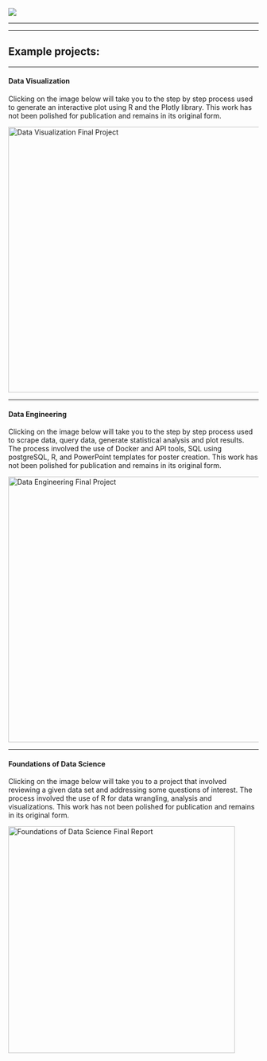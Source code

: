 [![](images/Willamette_logo.png){fig-align="left"}](https://willamette.edu)

------------------------------------------------------------------------

------------------------------------------------------------------------

## Example projects:

------------------------------------------------------------------------

#### Data Visualization

::: callout-note
Clicking on the image below will take you to the step by step process used to generate an interactive plot using R and the Plotly library. This work has not been polished for publication and remains in its original form.
:::

[![Data Visualization Final Project](images/Rplot15.jpeg){fig-align="left" width="534"}](/DATA502_Viz_Final_Project.html)

------------------------------------------------------------------------

#### Data Engineering

::: {.callout-note}
Clicking on the image below will take you to the step by step process used to scrape data, query data, generate statistical analysis and plot results. The process involved the use of Docker and API tools, SQL using postgreSQL, R, and PowerPoint templates for poster creation. This work has not been polished for publication and remains in its original form.

:::

[![Data Engineering Final Project](images/Data503_Final_Poster-01.png){fig-align="left" width="534"}](/DATA503_FinalProject.html)

------------------------------------------------------------------------

#### Foundations of Data Science

::: {.callout-note}
Clicking on the image below will take you to a project that involved reviewing a given data set and addressing some questions of interest. The process involved the use of R for data wrangling, analysis and visualizations. This work has not been polished for publication and remains in its original form.

:::

[![Foundations of Data Science Final Report](images/Data501_Final.png){fig-align="left" width="456"}](/DATA501_Final_Project.html)
